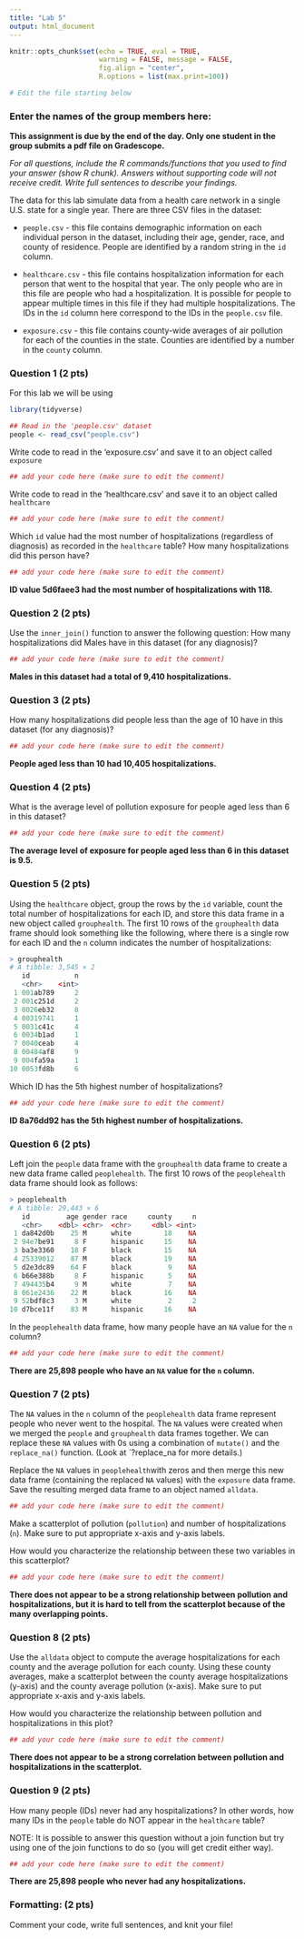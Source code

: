 ```yaml
---
title: "Lab 5"
output: html_document
---
```



```r
knitr::opts_chunk$set(echo = TRUE, eval = TRUE,  
                      warning = FALSE, message = FALSE, 
                      fig.align = "center",
                      R.options = list(max.print=100))

# Edit the file starting below
```

### Enter the names of the group members here: 

**This assignment is due by the end of the day. Only one student in the group submits a pdf file on Gradescope.**

*For all questions, include the R commands/functions that you used to find your answer (show R chunk). Answers without supporting code will not receive credit. Write full sentences to describe your findings.*


The data for this lab simulate data from a health care network in a single U.S. state for a single year. There are three CSV files in the dataset:

* `people.csv` - this file contains demographic information on each individual person in the dataset, including their age, gender, race, and county of residence. People are identified by a random string in the `id` column.

* `healthcare.csv` - this file contains hospitalization information for each person that went to the hospital that year. The only people who are in this file are people who had a hospitalization. It is possible for people to appear multiple times in this file if they had multiple hospitalizations. The IDs in the `id` column here correspond to the IDs in the `people.csv` file.

* `exposure.csv` - this file contains county-wide averages of air pollution for each of the counties in the state. Counties are identified by a number in the `county` column.

### Question 1 (2 pts)

For this lab we will be using 

```r
library(tidyverse)

## Read in the 'people.csv' dataset
people <- read_csv("people.csv")
```

Write code to read in the 'exposure.csv' and save it to an object called `exposure`

```r
## add your code here (make sure to edit the comment)

```

Write code to read in the 'healthcare.csv' and save it to an object called `healthcare`

```r
## add your code here (make sure to edit the comment)

```


Which `id` value had the most number of hospitalizations (regardless of diagnosis) as recorded in the `healthcare` table? How many hospitalizations did this person have?

```r
## add your code here (make sure to edit the comment)

```

**ID value 5d6faee3 had the most number of hospitalizations with 118.**


### Question 2 (2 pts)

Use the `inner_join()` function to answer the following question: How many hospitalizations did Males have in this dataset (for any diagnosis)?

```r
## add your code here (make sure to edit the comment)

```

**Males in this dataset had a total of 9,410 hospitalizations.**

### Question 3 (2 pts)

How many hospitalizations did people less than the age of 10 have in this dataset (for any diagnosis)?

```r
## add your code here (make sure to edit the comment)

```

**People aged less than 10 had 10,405 hospitalizations.**


### Question 4 (2 pts)

What is the average level of pollution exposure for people aged less than 6 in this dataset?

```r
## add your code here (make sure to edit the comment)

```

**The average level of exposure for people aged less than 6 in this dataset is 9.5.**


### Question 5 (2 pts)

Using the `healthcare` object, group the rows by the `id` variable, count the total number of hospitalizations for each ID, and store this data frame in a new object called `grouphealth`. The first 10 rows of the `grouphealth` data frame should look something like the following, where there is a single row for each ID and the `n` column indicates the number of hospitalizations:

```r
> grouphealth
# A tibble: 3,545 × 2
   id           n
   <chr>    <int>
 1 001ab789     2
 2 001c251d     2
 3 0026eb32     8
 4 00319741     1
 5 0031c41c     4
 6 0034b1ad     1
 7 0040ceab     4
 8 00484af8     9
 9 004fa59a     1
10 0053fd8b     6
```

Which ID has the 5th highest number of hospitalizations?


```r
## add your code here (make sure to edit the comment)

```

**ID 8a76dd92 has the 5th highest number of hospitalizations.**

### Question 6 (2 pts)

Left join the `people` data frame with the `grouphealth` data frame to create a new data frame called `peoplehealth`. The first 10 rows of the `peoplehealth` data frame should look as follows:

```r
> peoplehealth
# A tibble: 29,443 × 6
   id         age gender race     county     n
   <chr>    <dbl> <chr>  <chr>     <dbl> <int>
 1 da842d0b    25 M      white        18    NA
 2 94e7be91     8 F      hispanic     15    NA
 3 ba3e3360    18 F      black        15    NA
 4 25339012    87 M      black        19    NA
 5 d2e3dc89    64 F      black         9    NA
 6 b66e388b     8 F      hispanic      5    NA
 7 494435b4     9 M      white         7    NA
 8 061e2436    22 M      black        16    NA
 9 52bdf8c3     3 M      white         2     2
10 d7bce11f    83 M      hispanic     16    NA
```

In the `peoplehealth` data frame, how many people have an `NA` value for the `n` column?

```r
## add your code here (make sure to edit the comment)

```

**There are 25,898 people who have an `NA` value for the `n` column.**


### Question 7 (2 pts)


The `NA` values in the `n` column of the `peoplehealth` data frame represent people who never went to the hospital. The `NA` values were created when we merged the `people` and `grouphealth` data frames together. We can replace these `NA` values with 0s using a combination of `mutate()` and the `replace_na()` function. (Look at `?replace_na for more details.)

Replace the `NA` values in `peoplehealth `with zeros and then merge this new  data frame (containing the replaced `NA` values) with the `exposure` data frame. Save the resulting merged data frame to an object named `alldata`.


```r
## add your code here (make sure to edit the comment)

```


Make a scatterplot of pollution (`pollution`) and number of hospitalizations (`n`). Make sure to put appropriate x-axis and y-axis labels.

How would you characterize the relationship between these two variables in this scatterplot?

```r
## add your code here (make sure to edit the comment)

```

**There does not appear to be a strong relationship between pollution and hospitalizations, but it is hard to tell from the scatterplot because of the many overlapping points.**



### Question 8 (2 pts)

Use the `alldata` object to compute the average hospitalizations for each county and the average pollution for each county. Using these county averages, make a scatterplot between the county average hospitalizations (y-axis) and the county average pollution (x-axis). Make sure to put appropriate x-axis and y-axis labels.

How would you characterize the relationship between pollution and hospitalizations in this plot?

```r
## add your code here (make sure to edit the comment)

```


**There does not appear to be a strong correlation between pollution and hospitalizations in the scatterplot.**



### Question 9 (2 pts)

How many people (IDs) never had any hospitalizations? In other words, how many IDs in the `people` table do NOT appear in the `healthcare` table?

NOTE: It is possible to answer this question without a join function but try using one of the join functions to do so (you will get credit either way).

```r
## add your code here (make sure to edit the comment)

```

**There are 25,898 people who never had any hospitalizations.**


### Formatting: (2 pts)

Comment your code, write full sentences, and knit your file!

